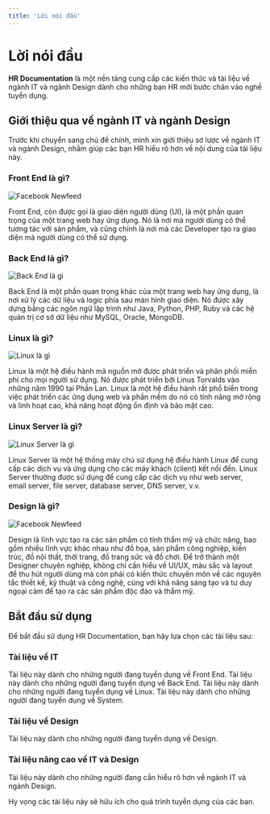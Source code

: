 ```yaml
---
title: 'Lời nói đầu'
---
```


# Lời nói đầu

**HR Documentation** là một nền tảng cung cấp các kiến thức và tài liệu về ngành
IT và ngành Design dành cho những bạn HR mới bước chân vào nghề tuyển dụng.

## Giới thiệu qua về ngành IT và ngành Design

Trước khi chuyển sang chủ đề chính, mình xin giới thiệu sơ lược về ngành IT và
ngành Design, nhằm giúp các bạn HR hiểu rõ hơn về nội dung của tài liệu này.

### Front End là gì?

![Facebook Newfeed](/static/docs/facebook-newfeed.png)

Front End, còn được gọi là giao diện người dùng (UI), là một phần quan trọng của
một trang web hay ứng dụng. Nó là nơi mà người dùng có thể tương tác với sản
phẩm, và cũng chính là nơi mà các Developer tạo ra giao diện mà người dùng có
thể sử dụng.

### Back End là gì?

![Back End là gì](/static/docs/backend.jpg)

Back End là một phần quan trọng khác của một trang web hay ứng dụng, là nơi xử
lý các dữ liệu và logic phía sau màn hình giao diện. Nó được xây dựng bằng các
ngôn ngữ lập trình như Java, Python, PHP, Ruby và các hệ quản trị cơ sở dữ liệu
như MySQL, Oracle, MongoDB.

### Linux là gì?

![Linux là gì](/static/docs/linux.jpg)

Linux là một hệ điều hành mã nguồn mở được phát triển và phân phối miễn phí cho
mọi người sử dụng. Nó được phát triển bởi Linus Torvalds vào những năm 1990 tại
Phần Lan. Linux là một hệ điều hành rất phổ biến trong việc phát triển các ứng
dụng web và phần mềm do nó có tính năng mở rộng và linh hoạt cao, khả năng hoạt
động ổn định và bảo mật cao.

### Linux Server là gì?

![Linux Server là gì](/static/docs/web-server.jpg)

Linux Server là một hệ thống máy chủ sử dụng hệ điều hành Linux để cung cấp các
dịch vụ và ứng dụng cho các máy khách (client) kết nối đến. Linux Server thường
được sử dụng để cung cấp các dịch vụ như web server, email server, file server,
database server, DNS server, v.v.

### Design là gì?

![Facebook Newfeed](/static/docs/facebook-newfeed.png)

Design là lĩnh vực tạo ra các sản phẩm có tính thẩm mỹ và chức năng, bao gồm
nhiều lĩnh vực khác nhau như đồ họa, sản phẩm công nghiệp, kiến trúc, đồ nội
thất, thời trang, đồ trang sức và đồ chơi. Để trở thành một Designer chuyên
nghiệp, không chỉ cần hiểu về UI/UX, màu sắc và layout để thu hút người dùng mà
còn phải có kiến thức chuyên môn về các nguyên tắc thiết kế, kỹ thuật và công
nghệ, cùng với khả năng sáng tạo và tư duy ngoại cảm để tạo ra các sản phẩm độc
đáo và thẩm mỹ.

## Bắt đầu sử dụng

Để bắt đầu sử dụng HR Documentation, bạn hãy lựa chọn các tài liệu sau:

### Tài liệu về IT

<CardGroup cols={2}>
<Card title="Front End" icon="TableLayout" href="/docs/front-end">
  Tài liệu này dành cho những người đang tuyển dụng về Front End.
</Card>

<Card title="Back End" icon="Server" href="/docs/back-end">
  Tài liệu này dành cho những người đang tuyển dụng về Back End.
</Card>
</CardGroup>

<CardGroup cols={2}>

<Card title="Linux" icon="Server" href="/docs/linux">
  Tài liệu này dành cho những người đang tuyển dụng về Linux.
</Card>

<Card title="Linux Server" icon="Server" href="/docs/linux/server">
  Tài liệu này dành cho những người đang tuyển dụng về System.
</Card>
</CardGroup>

### Tài liệu về Design

<CardGroup cols={1}>
  <Card title="Design" icon="SwatchBook" href="/docs/design">
    Tài liệu này dành cho những người đang tuyển dụng về Design.
  </Card>
</CardGroup>

### Tài liệu nâng cao về IT và Design

<CardGroup cols={1}>
  <Card title="IT và Design" icon="Folder" href="/docs/nang-cao">
    Tài liệu này dành cho những người đang cần hiểu rõ hơn về ngành IT và ngành Design.
  </Card>
</CardGroup>

Hy vọng các tài liệu này sẽ hữu ích cho quá trình tuyển dụng của các bạn.
